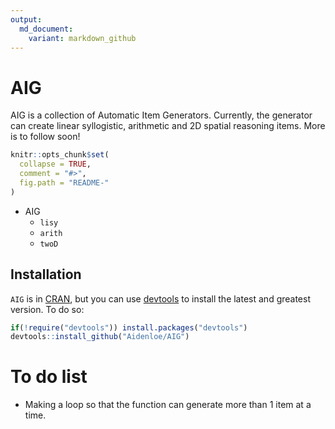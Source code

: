 ```yaml
---
output:
  md_document:
    variant: markdown_github
---
```


<!-- README.md is generated from README.Rmd. Please edit that file -->
# AIG
AIG is a collection of Automatic Item Generators. Currently, the generator can create linear syllogistic, arithmetic and 2D spatial reasoning items. More is to follow soon!
```r
knitr::opts_chunk$set(
  collapse = TRUE,
  comment = "#>",
  fig.path = "README-"
)
```
- AIG
    - `lisy`
    - `arith`
    - `twoD`
  
## Installation
`AIG` is in [CRAN](https://cran.r-project.org/), but you can use [devtools](https://cran.r-project.org/package=devtools) to install the latest and greatest version.
To do so:

```r
if(!require("devtools")) install.packages("devtools")
devtools::install_github("Aidenloe/AIG")
```


# To do list
- Making a loop so that the function can generate more than 1 item at a time. 
